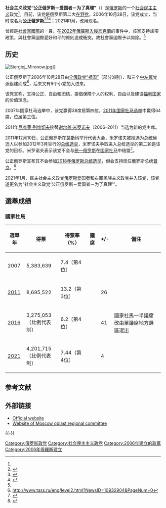 {{Infobox political party
|country = 俄罗斯
|name = 社会主义政党“公正俄罗斯－爱国者－为了真理”
|native_name = {{lang|ru|Социалистическая политическая партия «Справедливая Россия — Патриоты — За правду»}}
|logo = [[File:Logo_of_the_A_Just_Russia_—_Patriots_—_For_Truth.svg|125px]]
|主席 = [[谢尔盖·米哈伊洛维奇·米罗诺夫|谢尔盖·米哈伊洛维奇·米罗诺夫]]
|colorcode = {{Party meta/color/公正俄罗斯}}
|foundation = 2006年10月28日
|合并自=[[全俄政党“祖国”|全俄政党“祖国”]]（部分派别）<br>{{tsl|en|Russian Party of Life|俄罗斯生活党}}<br>{{tsl|en|Russian Pensioners' Party|俄罗斯退休者党}}
|ideology = [[社会民主主义|社会民主主义]]<ref name="russia_analytical_digest_political_parties">{{cite journal |first=Luke |last=March |title=Just Russia—From "Second Leg" to "Footnote"? |journal=Russian Analytical Digest |issue=102 |pages=7–10 |date=2011-09-26 |url=http://www.isn.ethz.ch/isn/Digital-Library/Publications/Detail/?ots591=0c54e3b3-1e9c-be1e-2c24-a6a8c7060233&lng=en&id=133117 |accessdate=2011-11-13 |archive-date=2012-08-22 |archive-url=https://web.archive.org/web/20120822113134/http://www.isn.ethz.ch/isn/Digital-Library/Publications/Detail/?ots591=0c54e3b3-1e9c-be1e-2c24-a6a8c7060233&lng=en&id=133117 |dead-url=no }}</ref><br/> [[民主社会主义|民主社会主义]]<br/> [[社会保守主义|社会保守主义]]<ref name="ideology">{{cite web|url=https://polit74.ru/politics/kto_vozglavit_partiyu_spravedlivaya_rossiya_posle_sozdaniya_koalitsii/|title=Кто возглавит партию "Справедливая Россия" после создания коалиции|website=polit74.ru|access-date=2022-03-27|archive-date=2021-02-07|archive-url=https://web.archive.org/web/20210207051554/https://polit74.ru/politics/kto_vozglavit_partiyu_spravedlivaya_rossiya_posle_sozdaniya_koalitsii/}}</ref><br/>[[左翼民族主義|左翼民族主義]]<ref>{{cite news|work=[[112_Ukraine|112 Ukraine]]|title=Just Russia - For Truth party appoints representative in occupied Donbas|date=2021-03-23|url=https://112.international/ukraine-top-news/a-just-russia-for-truth-party-appoints-representative-in-occupied-donbas-59944.html|accessdate=2021-05-21|archive-date=2021-05-21|archive-url=https://web.archive.org/web/20210521081959/https://112.international/ukraine-top-news/a-just-russia-for-truth-party-appoints-representative-in-occupied-donbas-59944.html}}</ref><br>[[俄罗斯民族主义|俄罗斯民族主义]]<br>'''派别：'''<br >[[社会自由主义|社会自由主义]]<br >[[第三条道路|第三条道路]]<br >[[进步主义|进步主义]]<br/>[[民族保守主义|民族保守主义]]
|position = [[中间派|中间]]至[[中间偏左|中间偏左]]<ref name="russia_analytical_digest_political_parties"/>
|headquarters = {{RUS}}[[莫斯科|莫斯科]]
|national = [[全俄人民阵线|全俄人民阵线]]  
|international = [[社会党国际|社会党国际]]（2008年－2022年，被開除）<ref name="russia_analytical_digest_political_parties"/><ref name="cease">{{Cite web |url=https://www.socialistinternational.org/news/press-releases/decision-regarding-membership-of-a-just-russia-patriots-for-the-truth-party-1998/ |title=Decision regarding membership of A Just Russia-Patriots-For the Truth Party |date=2022-03-07 |website=https://www.socialistinternational.org/ |publisher=Socialist International |accessdate=2022-03-21 |quote=The Ethics Committee has made the difficult decision that the only appropriate course of action is to cease the membership of A Just Russia-Patriots-For the Truth party in the Socialist International. |archive-date=2022-05-11 |archive-url=https://web.archive.org/web/20220511204434/https://www.socialistinternational.org/news/press-releases/decision-regarding-membership-of-a-just-russia-patriots-for-the-truth-party-1998/ }}</ref>
|european = 
|colours = [[红色|红色]]和[[黄色|黄色]]
|website = [http://www.spravedlivo.ru http://www.spravedlivo.ru]
|seats1_title = [[国家杜马|国家杜马]]
|seats1 = {{Infobox political party/seats|28|450|hex={{Party meta/color/公正俄罗斯}}}}
|seats2_title = 地区议会
|seats2 = {{Infobox political party/seats|230|3983|hex={{Party meta/color/公正俄罗斯}}}}
}}

'''社会主义政党“公正俄罗斯－爱国者－为了真理”'''（{{lang-ru|Социалистическая политическая партия «Справедливая Россия — Патриоты — За правду»}}）是[[俄罗斯|俄罗斯]]的一个[[社会民主主义|社会民主主义]]政党<ref name="russia_analytical_digest_political_parties"/>。目前，该党是俄罗斯第二大[[在野党|在野党]]。2006年10月28日，该党成立，当时取名为'''公正俄罗斯'''<ref>{{cite web |url=http://www.socialistinternational.org/viewArticle.cfm?ArticlePageID=931 |title=Progressive Politics For A Fairer World |publisher=Socialist International |date= |accessdate=2011-12-06 |archive-date=2013-11-03 |archive-url=https://archive.is/20131103120922/http://www.socialistinternational.org/viewArticle.cfm?ArticlePageID=931 |dead-url=no }}</ref><ref>{{cite web |url=http://www.spravedlivo.ru/english/ |title=存档副本 |accessdate=2011-12-07 |deadurl=yes |archiveurl=https://web.archive.org/web/20090422151706/http://spravedlivo.ru/english/ |archivedate=2009-04-22 }}</ref><ref>{{cite web |url=http://www.interfax.ru/e/B/0/28.html?id_issue=11623944 |title=документ не найден - "Интерфакс" |publisher=Interfax.ru |date= |accessdate=2011-12-06 |archiveurl=https://web.archive.org/web/20070422180446/http://www.interfax.ru/e/B/0/28.html?id_issue=11623944 |archivedate=2007-04-22 |deadurl=yes }}</ref>；2021年1月，改用现名。

曾經是[[社會黨國際|社會黨國際]]的一員，在[[2022年俄羅斯入侵烏克蘭|2022年俄羅斯入侵烏克蘭]]的事件中，該黨支持該項政策，與社會黨國際愛好和平的原則造成衝突。故社會黨國際予以開除。<ref name="cease" />

== 历史 ==
[[File:Siergiej_Mironow.jpg|thumb]]]]

公正俄罗斯于2006年10月28日由[[全俄政党“祖国”|全俄政党“祖国”]]（部分派别）、{{tsl|en|Russian Party of Life|俄罗斯生活党}}和{{tsl|en|Russian Pensioners' Party|俄罗斯退休者党}}三个[[中間偏左|中左翼]]党派组建而成<ref>http://www.tass.ru/eng/level2.html?NewsID=10932904&PageNum=0{{dead link|date=2017年11月 |bot=InternetArchiveBot |fix-attempted=yes }}</ref>，后来又有6个小党加入进来。

该党宣称，支持公正、自由和团结，提倡保障个人的权利、自由以及建设[[福利国家|福利国家]]的价值理念。

2007年国家杜马选举中，该党赢得38席居第四位。[[2011年俄罗斯国家杜马选举|2011年国家杜马选举]]中赢得64席，位居第三位。

2011年[[尼克莱·列维切夫|尼克莱·列维切夫]]接替[[谢尔盖·米罗诺夫|谢尔盖·米罗诺夫]]（2006–2011）当选为新的党主席。

2011年12月10日，公正俄罗斯在[[莫斯科|莫斯科]]举行代表大会，米罗诺夫被推选为总统候选人以参加2012年3月举行的[[2012年俄罗斯总统选举|总统选举]]，米罗诺夫争取进入总统选举的第二轮是该党的目标。米罗诺夫表示该党不会与[[统一俄罗斯|统一俄罗斯]]在[[国家杜马|国家杜马]]中结盟<ref>{{cite web |url=http://news.163.com/11/1211/01/7KV3RL2600014JB5.html |language=zh |title=公正俄罗斯党推选米罗诺夫为俄总统候选人 |publisher=新华网 |date=2011-12-11 |accessdate= |archive-date=2020-09-17 |archive-url=https://web.archive.org/web/20200917184031/https://news.163.com/11/1211/01/7KV3RL2600014JB5.html |dead-url=no }}</ref>。

公正俄罗斯宣布其不会参加[[2018年俄罗斯总统选举|2018年俄罗斯总统选举]]，但会支持现任俄罗斯总统[[普京|普京]]。<ref>{{Cite web|url=https://www.rbc.ru/politics/25/12/2017/5a40bc719a79470d6296e296?from=newsfeed|title=Миронов призвал не допустить в новое правительство «либеральных людоедов»|website=РБК|access-date=2017-12-25|archive-date=2020-10-02|archive-url=https://web.archive.org/web/20201002021943/https://www.rbc.ru/politics/25/12/2017/5a40bc719a79470d6296e296?from=newsfeed|dead-url=no}}</ref>

2021年1月，民主社会主义政党[[俄罗斯爱国者|俄罗斯爱国者]]和右翼民族主义政党{{le|为了真理|For Truth}}并入该党，该党遂更名为“社会主义政党‘公正俄罗斯－爱国者－为了真理’”。

==選舉成绩==
===國家杜馬===
{| class=wikitable
|-
! 選舉年
! 得票
! 得票率（%）
! 議席
! +/-
! 備注
|-
! 2007
| 5,383,639
| {{0}}7.4（第4位）
| {{Composition bar|38|450|hex=#FAB512}}
| 
| 
|-
! [[2011年俄罗斯国家杜马选举|2011]]
| 8,695,522
| 13.2（第3位）
| {{Composition bar|64|450|hex=#FAB512}}
| {{increase}} 26
| 
|-
! [[2016年俄羅斯國家杜馬選舉|2016]]
| 3,275,053<br/>（比例代表制）
| {{0}}6.2（第4位）
| {{Composition bar|23|450|hex=#FAB512}}
| {{decrease}} 41
| 國家杜馬一半議席改由單議席地方選區選出
| 
|-
! [[2021年俄罗斯国家杜马选举|2021]]
| 4,201,715<br>（比例代表制）
| 7.44（第4位）
| {{Composition bar|27|450|hex=#FAB512}}
| {{increase}} 4
| 
|}

== 参考文献 ==
{{Reflist}}

== 外部链接 ==
* [http://spravedlivo.ru/ Official website]{{Wayback|url=http://spravedlivo.ru/ |date=20110226204207 }} {{ru icon}}
* [http://sp-ros.ru/ Website of Moscow oblast regional committee] {{Wayback|url=http://sp-ros.ru/ |date=20180113060833 }} {{ru icon}}

{{-}}
{{俄罗斯政党}}

{{Authority control}}
[[Category:俄罗斯政党|Category:俄罗斯政党]]
[[Category:社会民主主义政党|Category:社会民主主义政党]]
[[Category:2006年建立的政黨|Category:2006年建立的政黨]]
[[Category:2006年俄羅斯建立|Category:2006年俄羅斯建立]]